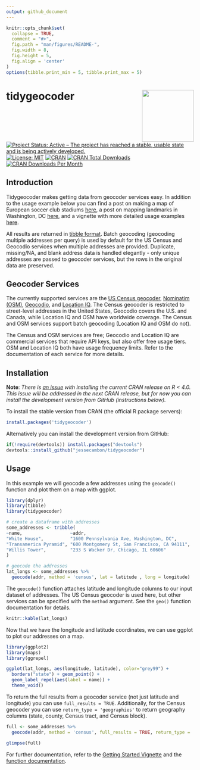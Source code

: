 ```yaml
---
output: github_document
---
```


<!-- README.md is generated from README.Rmd. Please edit that file directly and reknit -->

```r
knitr::opts_chunk$set(
  collapse = TRUE,
  comment = "#>",
  fig.path = "man/figures/README-",
  fig.width = 8,
  fig.height = 5,
  fig.align = 'center'
)
options(tibble.print_min = 5, tibble.print_max = 5)
```

# tidygeocoder <a href='https://jessecambon.github.io/tidygeocoder/'><img src='man/figures/tidygeocoder_hex.png' align="right" height="139" /></a>

<!-- badges: start -->
[![Project Status: Active – The project has reached a stable, usable state and is being actively developed.](https://www.repostatus.org/badges/latest/active.svg)](https://www.repostatus.org/#active)
[![License: MIT](https://img.shields.io/badge/License-MIT-yellow.svg)](https://github.com/jessecambon/tidygeocoder/blob/master/LICENSE.md)
[![CRAN](https://www.r-pkg.org/badges/version/tidygeocoder)](https://cran.r-project.org/package=tidygeocoder)
[![CRAN Total Downloads](http://cranlogs.r-pkg.org/badges/grand-total/tidygeocoder)](https://CRAN.R-project.org/package=tidygeocoder)
[![CRAN Downloads Per Month](http://cranlogs.r-pkg.org/badges/tidygeocoder)](https://cran.r-project.org/package=tidygeocoder)
<!--[![Github Stars](https://img.shields.io/github/stars/jessecambon/tidygeocoder?style=social&label=Github)](https://github.com/jessecambon/tidygeocoder) -->
<!-- badges: end -->

## Introduction

Tidygeocoder makes getting data from geocoder services easy. In addition to the usage example below you can find a post on making a map of European soccer club stadiums [here](https://jessecambon.github.io/2020/07/15/tidygeocoder-1-0-0.html), a post on mapping landmarks in Washington, DC [here](https://jessecambon.github.io/2019/11/11/tidygeocoder-demo.html), and a vignette with more detailed usage examples [here](https://jessecambon.github.io/tidygeocoder/articles/tidygeocoder.html).

All results are returned in [tibble format](https://tibble.tidyverse.org/). Batch geocoding (geocoding multiple addresses per query) is used by default for the US Census and Geocodio services when multiple addresses are provided. Duplicate, missing/NA, and blank address data is handled elegantly - only unique addresses are passed to geocoder services, but the rows in the original data are preserved.

## Geocoder Services

The currently supported services are the [US Census geocoder](https://geocoding.geo.census.gov/), [Nominatim (OSM)](https://nominatim.org), [Geocodio](https://www.geocod.io/), and [Location IQ](https://locationiq.com/). The Census geocoder is restricted to street-level addresses in the United States, Geocodio covers the U.S. and Canada, while Location IQ and OSM have worldwide coverage. The Census and OSM services support batch geocoding (Location IQ and OSM do not). 

The Census and OSM services are free; Geocodio and Location IQ are commercial services that require API keys, but also offer free usage tiers. OSM and Location IQ both have usage frequency limits. Refer to the documentation of each service for more details.

## Installation
**Note**: *There is [an
issue](https://github.com/jessecambon/tidygeocoder/issues/35) with
installing the current CRAN release on R \< 4.0. This issue will be
addressed in the next CRAN release, but for now you can install the
development version from GitHub (instructions below).*

To install the stable version from CRAN (the official R package servers):

```r
install.packages('tidygeocoder')
```

Alternatively you can install the development version from GitHub:

```r
if(!require(devtools)) install.packages("devtools")
devtools::install_github("jessecambon/tidygeocoder")
```

## Usage

In this example we will geocode a few addresses using the `geocode()` function and plot them on a map with ggplot. 


```r
library(dplyr)
library(tibble)
library(tidygeocoder)

# create a dataframe with addresses
some_addresses <- tribble(
~name,                  ~addr,
"White House",          "1600 Pennsylvania Ave, Washington, DC",
"Transamerica Pyramid", "600 Montgomery St, San Francisco, CA 94111",     
"Willis Tower",         "233 S Wacker Dr, Chicago, IL 60606"                                  
)

# geocode the addresses
lat_longs <- some_addresses %>%
  geocode(addr, method = 'census', lat = latitude , long = longitude)
```

The `geocode()` function attaches latitude and longitude columns to our input dataset of addresses. The US Census geocoder is used here, but other services can be specified with the `method` argument. See the `geo()` function documentation for details.

```r
knitr::kable(lat_longs)
```

Now that we have the longitude and latitude coordinates, we can use ggplot to plot our addresses on a map.

```r
library(ggplot2)
library(maps)
library(ggrepel)

ggplot(lat_longs, aes(longitude, latitude), color="grey99") +
  borders("state") + geom_point() + 
  geom_label_repel(aes(label = name)) + 
  theme_void()
```

To return the full results from a geocoder service (not just latitude and longitude) you can use `full_results = TRUE`. Additionally, for the Census geocoder you can use `return_type = 'geographies'` to return geography columns (state, county, Census tract, and Census block).

```r
full <- some_addresses %>%
  geocode(addr, method = 'census', full_results = TRUE, return_type = 'geographies')

glimpse(full)
```

For further documentation, refer to the [Getting Started Vignette](https://jessecambon.github.io/tidygeocoder/articles/tidygeocoder.html) and the [function documentation](https://jessecambon.github.io/tidygeocoder/reference/index.html).
